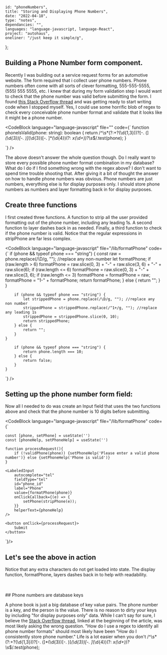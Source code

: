 
    id: "phoneNumbers",
    title: "Storing and Displaying Phone Numbers",
    date: "2022-04-18",
    type: "notes",
    dependancies: "",
    languages: "language-javascript, language-React",
    project: "autohaus",
    oneliner: "/just keep it simple/g",
};

## Building a Phone Number form component.

Recently I was building out a service request forms for an automotive website. The form required that i collect user phone numbers. Phone numbers often come with all sorts of clever formatting, 555-555-5555, (555) 555 5555, etc.
I knew that during my form validation step I would want to check that the phone number was valid before submitting the form. I found
[this Stack Overflow thread](https://stackoverflow.com/questions/16699007/regular-expression-to-match-standard-10-digit-phone-number) and was getting ready to start writing code when I stopped myself.
Yes, I could use some horrific blob of regex to check every conceivable phone number format and validate that it looks like it might be a phone number.

<CodeBlock
    language="language-javascript"
    file=""
    code={` function phoneIsValid(phone: string): boolean {
    return /^\s*(?:\+?(\d{1,3}))?[-. (]*(\d{3})[-. )]*(\d{3})[-. ]*(\d{4})(?: *x(\d+))?\s*$/.test(phone);
}
           
`}
/>

The above doesn't answer the whole question though. Do I really want to store every possible phone number format combination in my database? What do I do if I find something wrong with the regex above? I don't want
to spend time trouble shooting that. After giving it a bit of thought the answer on how to handle phone numbers was obvious. Phone numbers are just numbers, everything else is for display purposes only.
I should store phone numbers as numbers and layer formatting back in for display purposes.

## Create three functions

I first created three functions. A function to strip all the user provided formatting out of the phone number, including any leading 1s. A second function to layer dashes back in as needed. Finally, a third function
to check if the phone number is valid. Notice that the regular expressions in stripPhone are far less complex.

<CodeBlock
    language="language-javascript"
    file="/lib/formatPhone"
    code={` 
        if (phone && typeof phone === "string") {
            const raw = phone.replace(/\D/g, ""); //replace any non-number
            let formatPhone;
            if (raw.length > 6) formatPhone = raw.slice(0, 3) + "-" + raw.slice(3, 6) + "-" + raw.slice(6);
            if (raw.length <= 6) formatPhone = raw.slice(0, 3) + "-" + raw.slice(3, 6);
            if (raw.length <= 3) formatPhone = formatPhone = raw;
            formatPhone = "1-" + formatPhone;
            return formatPhone;
        } else {
            return "";
        }
    }

        if (phone && typeof phone === "string") {
            let strippedPhone = phone.replace(/\D/g, ""); //replace any non number
            strippedPhone = strippedPhone.replace(/^1+/g, ""); //replace any leading 1s
            strippedPhone = strippedPhone.slice(0, 10);
            return strippedPhone;
        } else {
            return "";
        }
    }

        if (phone && typeof phone === "string") {
            return phone.length === 10;
        } else {
            return false;
        }
    }

`}
/>

## Setting up the phone number form field:

Now all I needed to do was create an Input field that uses the two functions above and check that the phone number is 10 digits before submitting.

<CodeBlock
    language="language-javascript"
    file="/lib/formatPhone"
    code={` 

    const [phone, setPhone] = useState('')
    const [phoneHelp, setPhoneHelp] = useState('')

    function processRequest(){
        if (!validPhone(phone)) {setPhoneHelp('Please enter a valid phone number')} else {setPhoneHelp('Phone is valid')}
    }

    <LabeledInput
        autocomplete="tel"
        fieldType="tel"
        id="phone_id"
        label="Phone"
        value={formatPhone(phone)}
        onClickCallback={(e) => {
            setPhone(stripPhone(e));
        }}
        helperText={phoneHelp}
    />

    <button onClick={processRequest}>
        Submit
    </button>

`}/>

## Let's see the above in action

Notice that any extra characters do not get loaded into state. The display function, formatPhone, layers dashes back in to help with readability.

<br />
<LabeledInputExample />
<br />
## Phone numbers are database keys

A phone book is just a big database of key value pairs. The phone number is a key, and the person is the value.
There is no reason to dirty your keys by including "for display purposes only" data. While I can't say for sure, I believe the
[Stack Overflow thread](https://stackoverflow.com/questions/16699007/regular-expression-to-match-standard-10-digit-phone-number),
linked at the beginning of the article, was most likely asking the wrong question. "How do I use a regex to identify all phone number formats" should most likely have been
"How do I consistently store phone number." Life is a lot easier when you don't /^\s*(?:\+?(\d{1,3}))?[-. (]*(\d{3})[-. )]_(\d{3})[-. ]_(\d{4})(?: _x(\d+))?\s_$/.test(phone);
